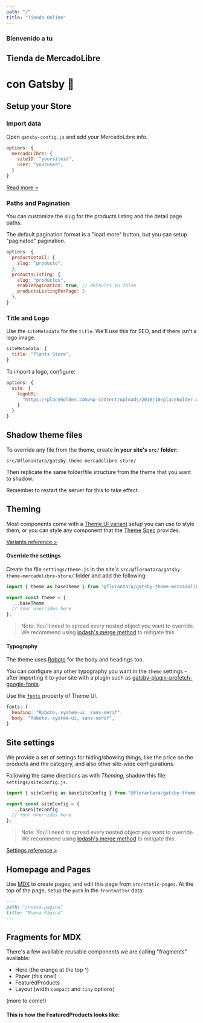 ```yaml
---
path: "/"
title: "Tienda Online"
---
```


<Hero name="homepage">

### Bienvenido a tu

## Tienda de MercadoLibre 
# con Gatsby 🚀

</Hero>

<Paper>

## Setup your Store

### Import data
Open `gatsby-config.js` and add your MercadoLibre info.

```javascript
options: {
  mercadoLibre: {
    siteID: "yoursiteid",
    user: "youruser",
  }
}
```
<a href="https://github.com/florantara/gatsby-source-mercadolibre/#readme" target="_blank">Read more ></a>

### Paths and Pagination
You can customize the slug for the products listing and the detail page paths.

The default pagination format is a "load more" button, but you can setup "paginated" pagination.

```javascript
options: {
  productDetail: {
    slug: "producto",
  },
  productsListing: {
    slug: "productos",
    enablePagination: true, // defaults to false
    productsListingPerPage: 3
  },
}
```

### Title and Logo
Use the `siteMetadata` for the `title`. We'll use this for SEO, and if there isn't a logo image.


```javascript
siteMetadata: {
  title: "Plants Store",
}
```

To import a logo, configure:

```javascript
options: {
  site: {
    logoURL:
      "https://placeholder.com/wp-content/uploads/2018/10/placeholder.com-logo3.jpg",
    }
  }
}
```

## Shadow theme files
To override any file from the theme, create **in your site's `src/` folder**:

```
src/@florantara/gatsby-theme-mercadolibre-store/
```
Then replicate the same folder/file structure from the theme that you want to shadow.

Remember to restart the server for this to take effect.

## Theming

Most components come with a [Theme UI variant](https://theme-ui.com/guides/variants) setup you can use to style them, or you can style any component that the [Theme Spec](https://theme-ui.com/theme-spec) provides.

[Variants reference >](https://github.com/florantara/gatsby-theme-mercadolibre-store/tree/master/theme/src/settings/variants)

#### Override the settings

Create the file `settings/theme.js` in the site's `src/@florantara/gatsby-theme-mercadolibre-store/` folder and add the following:

```javascript
import { theme as baseTheme } from "@florantara/gatsby-theme-mercadolibre-store/src/settings/theme";

export const theme = {
  ...baseTheme
  // Your overrides here
};
```
> Note: You'll need to spread every nested object you want to override. We recommend using [lodash's merge method](https://lodash.com/docs/4.17.14#merge) to mitigate this.


#### Typography

The theme uses [Roboto](https://fonts.google.com/specimen/Roboto) for the body and headings too.

You can configure any other typography you want in the `theme` settings - after importing it to your site with a plugin such as [gatsby-plugin-prefetch-google-fonts](https://www.gatsbyjs.org/packages/gatsby-plugin-prefetch-google-fonts/).

Use the [`fonts`](https://theme-ui.com/theming#typography) property of Theme UI.

```javascript
fonts: {
  heading: "Roboto, system-ui, sans-serif",
  body: "Roboto, system-ui, sans-serif",
}
```

## Site settings

We provide a set of settings for hiding/showing things, like the price on the products and the category, and also other site-wide configurations.

Following the same directions as with _Theming_, shadow this file: `settings/siteConfig.js`.

```javascript
import { siteConfig as baseSiteConfig } from "@florantara/gatsby-theme-mercadolibre-store/src/settings/site";

export const siteConfig = {
  ...baseSiteConfig
  // Your overrides here
};
```
> Note: You'll need to spread every nested object you want to override. We recommend using [lodash's merge method](https://lodash.com/docs/4.17.14#merge) to mitigate this.


[Settings reference >](https://github.com/florantara/gatsby-theme-mercadolibre-store/blob/master/theme/src/settings/site.ts)



## Homepage and Pages
Use [MDX](https://mdxjs.com/) to create pages, and edit this page from `src/static-pages`.
At the top of the page, setup the `path` in the `frontmatter` data:

```md
---
path: "/nueva-pagina"
title: "Nueva Página"
---
```

## Fragments for MDX
There's a few available reusable components we are calling "fragments" available: 

- Hero (the orange at the top ^)
- Paper (this one!)
- FeaturedProducts
- Layout (width `compact` and `tiny` options) 

(more to come!)

#### This is how the FeaturedProducts looks like:


</Paper>

<FeaturedProducts title="Destacados" itemIDs='"MLA652188588", "MLA647364605", "MLA776424887"'/>